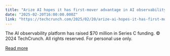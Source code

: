 ```yaml
---
title: "Arize AI hopes it has first-mover advantage in AI observability"
date: "2025-02-20T16:00:00.000Z"
link: "https://techcrunch.com/2025/02/20/arize-ai-hopes-it-has-first-mover-advantage-in-ai-observability/"
---
```


The AI observability platform has raised $70 million in Series C funding.
© 2024 TechCrunch. All rights reserved. For personal use only.


[Read more](https://techcrunch.com/2025/02/20/arize-ai-hopes-it-has-first-mover-advantage-in-ai-observability/)
